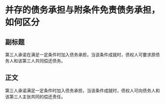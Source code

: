 # 并存的债务承担与附条件免责债务承担，如何区分
## 副标题
第三人承诺在满足一定条件时加入债务承担，当该条件成就时，债权人可要求原债务人和该第三人共同偿还债务。
## 正文
第三人承诺满足一定条件时加入债务承担，当该条件成就时，债权人可向债务人和该第三人主张共同的偿还责任。